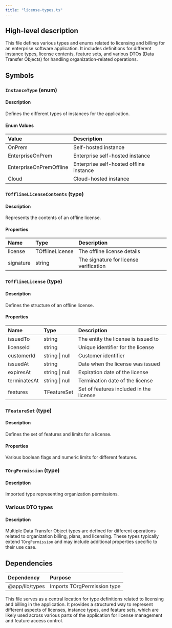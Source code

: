 ```yaml
---
title: "license-types.ts"
---
```


## High-level description
This file defines various types and enums related to licensing and billing for an enterprise software application. It includes definitions for different instance types, license contents, feature sets, and various DTOs (Data Transfer Objects) for handling organization-related operations.

## Symbols

### `InstanceType` (enum)
#### Description
Defines the different types of instances for the application.

#### Enum Values
| Value | Description |
|:------|:------------|
| OnPrem | Self-hosted instance |
| EnterpriseOnPrem | Enterprise self-hosted instance |
| EnterpriseOnPremOffline | Enterprise self-hosted offline instance |
| Cloud | Cloud-hosted instance |

### `TOfflineLicenseContents` (type)
#### Description
Represents the contents of an offline license.

#### Properties
| Name | Type | Description |
|:-----|:-----|:------------|
| license | TOfflineLicense | The offline license details |
| signature | string | The signature for license verification |

### `TOfflineLicense` (type)
#### Description
Defines the structure of an offline license.

#### Properties
| Name | Type | Description |
|:-----|:-----|:------------|
| issuedTo | string | The entity the license is issued to |
| licenseId | string | Unique identifier for the license |
| customerId | string \| null | Customer identifier |
| issuedAt | string | Date when the license was issued |
| expiresAt | string \| null | Expiration date of the license |
| terminatesAt | string \| null | Termination date of the license |
| features | TFeatureSet | Set of features included in the license |

### `TFeatureSet` (type)
#### Description
Defines the set of features and limits for a license.

#### Properties
Various boolean flags and numeric limits for different features.

### `TOrgPermission` (type)
#### Description
Imported type representing organization permissions.

### Various DTO types
#### Description
Multiple Data Transfer Object types are defined for different operations related to organization billing, plans, and licensing. These types typically extend `TOrgPermission` and may include additional properties specific to their use case.

## Dependencies
| Dependency | Purpose |
|:-----------|:--------|
| @app/lib/types | Imports TOrgPermission type |

This file serves as a central location for type definitions related to licensing and billing in the application. It provides a structured way to represent different aspects of licenses, instance types, and feature sets, which are likely used across various parts of the application for license management and feature access control.